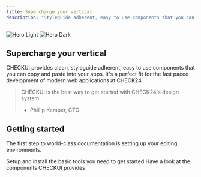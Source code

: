```yaml
---
title: Supercharge your vertical
description: "Styleguide adherent, easy to use components that you can copy and paste into your apps."
---
```


<img className="block dark:hidden" src="/images/hero-light.svg" alt="Hero Light" />
<img className="hidden dark:block" src="/images/hero-dark.svg" alt="Hero Dark" />

## Supercharge your vertical

CHECKUI provides clean, styleguide adherent, easy to use components that you can copy and paste into your apps.
It's a perfect fit for the fast paced development of modern web applications at CHECK24.

> CHECKUI is the best way to get started with CHECK24's design system.
> - Phillip Kemper, CTO

## Getting started

The first step to world-class documentation is setting up your editing environments.

<CardGroup cols={2}>
  <Card title="Setup" icon="pen-to-square" href="/quickstart">
      Setup and install the basic tools you need to get started
  </Card>
  <Card title="Components" icon="image" href="/components">
      Have a look at the components CHECKUI provides
  </Card>
</CardGroup>

